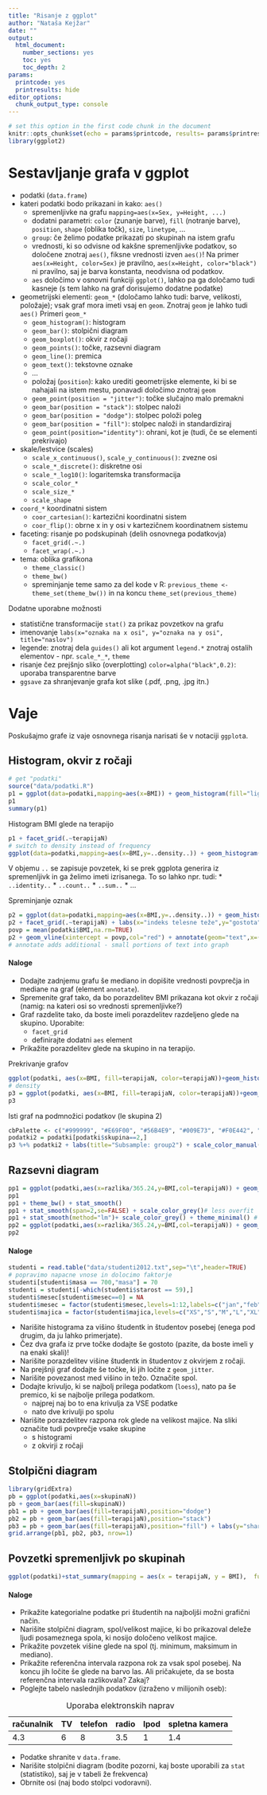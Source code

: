 ```yaml
---
title: "Risanje z ggplot"
author: "Nataša Kejžar"
date: ""
output: 
  html_document:
    number_sections: yes
    toc: yes
    toc_depth: 2
params:
  printcode: yes
  printresults: hide
editor_options: 
  chunk_output_type: console
---
```


```r
# set this option in the first code chunk in the document
knitr::opts_chunk$set(echo = params$printcode, results= params$printresults, warning = FALSE,fig.height = 4)
library(ggplot2)
```

# Sestavljanje grafa v ggplot

* podatki (`data.frame`)
* kateri podatki bodo prikazani in kako: `aes()` 
    + spremenljivke na grafu `mapping=aes(x=Sex, y=Height, ...)`
    + dodatni parametri: `color` (zunanje barve), `fill` (notranje barve), `position`, `shape` (oblika točk), `size`, `linetype`, ...
    + `group`: če želimo podatke prikazati po skupinah na istem grafu
    +  vrednosti, ki so odvisne od kakšne spremenljivke podatkov, so določene znotraj `aes()`, fiksne vrednosti izven `aes()`!
Na primer `aes(x=Height, color=Sex)` je pravilno, `aes(x=Height, color="black")` ni pravilno, saj je barva konstanta, neodvisna od podatkov.
    + `aes` določimo v osnovni funkciji `ggplot()`, lahko pa ga določamo tudi kasneje (s tem lahko na graf dorisujemo dodatne podatke)
* geometrijski elementi: `geom_*` (določamo lahko tudi: barve, velikosti, položaje); vsak graf mora imeti vsaj en `geom`. Znotraj `geom` je lahko tudi `aes()`
Primeri `geom_*`
    + `geom_histogram()`: histogram
    + `geom_bar()`: stolpični diagram
    + `geom_boxplot()`: okvir z ročaji
    + `geom_points()`: točke, razsevni diagram
    + `geom_line()`: premica
    + `geom_text()`: tekstovne oznake
    + ...
    + položaj (`position`): kako urediti geometrijske elemente, ki bi se nahajali na istem mestu, ponavadi določimo znotraj `geom`
     -  `geom_point(position = "jitter")`: točke slučajno malo premakni
     -  `geom_bar(position = "stack")`: stolpec naloži
     -  `geom_bar(position = "dodge")`: stolpec položi poleg
     -  `geom_bar(position = "fill")`: stolpec naloži in standardiziraj
     -  `geom_point(position="identity")`: ohrani, kot je (tudi, če se elementi prekrivajo)
* skale/lestvice (scales)
     + `scale_x_continuous()`, `scale_y_continuous()`: zvezne osi
     + `scale_*_discrete()`: diskretne osi
     + `scale_*_log10()`: logaritemska transformacija
     + `scale_color_*`
     + `scale_size_*`
     + `scale_shape`
* `coord_*` koordinatni sistem 
     + `coor_cartesian()`:  kartezični koordinatni sistem
     + `coor_flip()`: obrne x in y osi v kartezičnem koordinatnem sistemu
* faceting: risanje po podskupinah (delih osnovnega podatkovja)
    + `facet_grid(.~.)`
    + `facet_wrap(.~.)`
* tema: oblika grafikona
    + `theme_classic()`
    + `theme_bw()`
    + spreminjanje teme samo za del kode v R: `previous_theme <- theme_set(theme_bw())`
    in na koncu `theme_set(previous_theme)`

Dodatne uporabne možnosti

* statistične transformacije `stat()` za prikaz povzetkov na grafu 
* imenovanje `labs(x="oznaka na x osi", y="oznaka na y osi", title="naslov")`  
* legende: znotraj dela `guides()` ali kot argument `legend.*` znotraj ostalih elementov - npr. `scale_*_*`, `theme` 
* risanje čez prejšnjo sliko (overplotting) `color=alpha("black",0.2)`: uporaba transparentne barve
* `ggsave` za shranjevanje grafa kot slike (.pdf, .png, .jpg itn.)

# Vaje

Poskušajmo grafe iz vaje osnovnega risanja narisati še v notaciji `ggplot`a.

## Histogram, okvir z ročaji

```r
# get "podatki"
source("data/podatki.R")
p1 = ggplot(data=podatki,mapping=aes(x=BMI)) + geom_histogram(fill="lightblue")
p1
summary(p1)
```

Histogram BMI glede na terapijo

```r
p1 + facet_grid(.~terapijaN)
# switch to density instead of frequency
ggplot(data=podatki,mapping=aes(x=BMI,y=..density..)) + geom_histogram(fill="lightblue",bins=10)
```

V objemu `..` se zapisuje povzetek, ki se prek ggplota generira iz spremenljivk in ga želimo imeti izrisanega. To so lahko npr. tudi:
* `..identity..`
* `..count..`
* `..sum..`
* ...

Spreminjanje oznak
```r
p2 = ggplot(data=podatki,mapping=aes(x=BMI,y=..density..)) + geom_histogram(fill="lightblue",bins=20)
p2 + facet_grid(.~terapijaN) + labs(x="indeks telesne teže",y="gostota",title="Histogram")
povp = mean(podatki$BMI,na.rm=TRUE)
p2 + geom_vline(xintercept = povp,col="red") + annotate(geom="text",x=(povp+1),y=0.2,label=paste("mean =",round(povp,1)),color="red")
# annotate adds additional - small portions of text into graph
```

#### Naloge

+ Dodajte zadnjemu grafu še mediano in dopišite vrednosti povprečja in mediane na graf (element `annotate`).
+ Spremenite graf tako, da bo porazdelitev BMI prikazana kot okvir z ročaji (namig: na kateri osi so vrednosti spremenljivke?)
+ Graf razdelite tako, da boste imeli porazdelitev razdeljeno glede na skupino. Uporabite:
  - `facet_grid`
  - definirajte dodatni `aes` element
+ Prikažite porazdelitev glede na skupino in na terapijo.

Prekrivanje grafov
```r
ggplot(podatki, aes(x=BMI, fill=terapijaN, color=terapijaN))+geom_histogram()
# density
p3 = ggplot(podatki, aes(x=BMI, fill=terapijaN, color=terapijaN))+geom_density(alpha=0.2) + theme(legend.title=element_blank())
p3
```

Isti graf na podmnožici podatkov (le skupina 2)
```r
cbPalette <- c("#999999", "#E69F00", "#56B4E9", "#009E73", "#F0E442", "#0072B2", "#D55E00", "#CC79A7")
podatki2 = podatki[podatki$skupina==2,]
p3 %+% podatki2 + labs(title="Subsample: group2") + scale_color_manual(values=cbPalette) + scale_fill_manual(values=cbPalette)
```

## Razsevni diagram

```r
pp1 = ggplot(podatki,aes(x=razlika/365.24,y=BMI,col=terapijaN)) + geom_point() + labs(x="difference (years)")
pp1
pp1 + theme_bw() + stat_smooth()
pp1 + stat_smooth(span=2,se=FALSE) + scale_color_grey()# less overfit
pp1 + stat_smooth(method="lm")+ scale_color_grey() + theme_minimal() # linear regression fit
pp2 = ggplot(podatki,aes(x=razlika/365.24,y=BMI,col=terapijaN)) + geom_point() + stat_smooth(aes(group=1)) # one fit for both groups
pp2
```

#### Naloge

```r
studenti = read.table("data/studenti2012.txt",sep="\t",header=TRUE)
# popravimo napacne vnose in dolocimo faktorje
studenti[studenti$masa == 700,"masa"] = 70
studenti = studenti[-which(studenti$starost == 59),]
studenti$mesec[studenti$mesec==0] = NA
studenti$mesec = factor(studenti$mesec,levels=1:12,labels=c("jan","feb","mar","apr","maj","jun","jul","avg","sep","okt","nov","dec"))
studenti$majica = factor(studenti$majica,levels=c("XS","S","M","L","XL"),ordered=TRUE)
```

+ Narišite histograma za višino študentk in študentov posebej (enega pod drugim, da ju lahko primerjate).
+ Čez dva grafa iz prve točke dodajte še gostoto (pazite, da boste imeli y na enaki skali)!
+ Narišite porazdelitev višine študentk in študentov z okvirjem z ročaji.
+ Na prejšnji graf dodajte še točke, ki jih ločite z `geom_jitter`.
+ Narišite povezanost med višino in težo. Označite spol.
+ Dodajte krivuljo, ki se najbolj prilega podatkom (`loess`), nato pa še premico, ki se najbolje prilega podatkom.
  - najprej naj bo to ena krivulja za VSE podatke
  - nato dve krivulji po spolu
+ Narišite porazdelitev razpona rok glede na velikost majice. Na sliki označite tudi povprečje vsake skupine
  - s histogrami
  - z okvirji z ročaji

## Stolpični diagram

```r
library(gridExtra)
pb = ggplot(podatki,aes(x=skupinaN))
pb + geom_bar(aes(fill=skupinaN))
pb1 = pb + geom_bar(aes(fill=terapijaN),position="dodge")
pb2 = pb + geom_bar(aes(fill=terapijaN),position="stack")
pb3 = pb + geom_bar(aes(fill=terapijaN),position="fill") + labs(y="share")
grid.arrange(pb1, pb2, pb3, nrow=1)
```

## Povzetki spremenljivk po skupinah

```r
ggplot(podatki)+stat_summary(mapping = aes(x = terapijaN, y = BMI),  fun.ymin = min, fun.ymax = max, fun.y = median)+ facet_wrap(skupinaN~.)
```


#### Naloge

  + Prikažite kategorialne podatke pri študentih na najboljši možni grafični način.
  + Narišite stolpični diagram, spol/velikost majice, ki bo prikazoval deleže ljudi posameznega spola, ki nosijo določeno velikost majice.
  + Prikažite povzetek višine glede na spol (tj. minimum, maksimum in mediano).
  + Prikažite referenčna intervala razpona rok za vsak spol posebej. Na koncu jih ločite še glede na barvo las. Ali pričakujete, da se bosta referenčna intervala razlikovala? Zakaj?
  + Poglejte tabelo naslednjih podatkov (izraženo v milijonih oseb):

: Uporaba elektronskih naprav  

| računalnik | TV | telefon | radio | Ipod | spletna kamera |
|------|-----|---------|------|---------|------|
| 4.3 | 6 | 8 | 3.5 | 1 | 1.4 |

  * Podatke shranite v `data.frame`.
  * Narišite stolpični diagram (bodite pozorni, kaj boste uporabili za `stat` (statistiko), saj je v tabeli že frekvenca)
  * Obrnite osi (naj bodo stolpci vodoravni).
